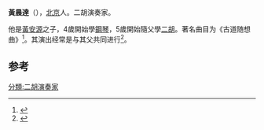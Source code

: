 '''黃晨達'''（{{bd|1975年||||}}），[[北京|北京]]人。二胡演奏家。

他是[[黃安源|黃安源]]之子，4歲開始學[[鋼琴|鋼琴]]，5歲開始隨父學[[二胡|二胡]]。著名曲目为《古道随想曲》<ref>{{Cite book|title=余韵 郭永秀音乐评论集 1|last=郭永秀|first=|publisher=创意图工作室 ,|year=2002年5月|isbn=9810452233|location=|pages=153}}</ref>。其演出经常是与其父共同进行<ref>{{Cite book|title=中国现代音乐家传略|last=颜廷阶|first=|publisher=行政院文化建设委员会 ,|year=1992年5月|isbn=|location=|pages=653}}</ref>。

==参考==
{{reflist}}
{{音樂家小作品}}

[[分類:二胡演奏家|分類:二胡演奏家]]